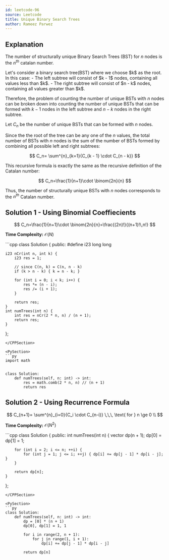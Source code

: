 ```yaml
---
id: leetcode-96
source: Leetcode
title: Unique Binary Search Trees
author: Rameez Parwez
---
```


## Explanation

The number of structurally unique Binary Search Trees (BST) for $n$ nodes is the $n^{th}$ catalan number.

<Spoiler title = "Proof">
Let's consider a binary search tree(BST) where we choose $k$ as the root. In this case: 
- The left subtree will consist of $k - 1$ nodes, containing all values less than $k$.
- The right subtree will consist of $n - k$ nodes, containing all values greater than $k$.

Therefore, the problem of counting the number of unique BSTs with $n$ nodes can be broken down into counting the number of unique BSTs that can be formed with $k - 1$ nodes in the left subtree and $n - k$ nodes in the right subtree.

Let $C_n$ be the number of unique BSTs that can be formed with $n$ nodes.

Since the the root of the tree can be any one of the $n$ values, the total number of BSTs with $n$ nodes is the sum of the number of BSTs formed by combining all possible left and right subtrees:

$$
C_n= \sum^{n}_{k=1}{C_{k - 1} \cdot C_{n - k}}
$$

This recursive formula is exactly the same as the recursive definition of the Catalan number:

$$
C_n=\frac{1}{n+1}\cdot \binom{2n}{n}
$$

Thus, the number of structurally unique BSTs with $n$ nodes corresponds to the $n^{th}$ Catalan number.

</Spoiler>

## Solution 1 - Using Binomial Coeffiecients

$$
C_n=\frac{1}{n+1}\cdot \binom{2n}{n}=\frac{(2n)!}{(n+1)!\,n!}
$$

**Time Complexity:** $\mathcal{O}(N)$

<LanguageSection>

<CPPSection>
```cpp
class Solution {
  public:
#define i23 long long

	i23 nCr(int n, int k) {
		i23 res = 1;

		// since C(n, k) = C(n, n - k)
		if (k > n - k) { k = n - k; }

		for (int i = 0; i < k; i++) {
			res *= (n - i);
			res /= (i + 1);
		}

		return res;
	}
	int numTrees(int n) {
		int res = nCr(2 * n, n) / (n + 1);
		return res;
	}
};
```
</CPPSection>

<PySection>
```py
import math


class Solution:
	def numTrees(self, n: int) -> int:
		res = math.comb(2 * n, n) // (n + 1)
		return res
```
</PySection>

</LanguageSection>


## Solution 2 - Using Recurrence Formula

$$
C_{n+1}= \sum^{n}_{i=0}{C_i \cdot C_{n-i}} \,\,\, \text{ for } n \ge 0 \\
$$

**Time Complexity:** $\mathcal{O} (N^2)$

<LanguageSection>

<CPPSection>
```cpp
class Solution {
  public:
	int numTrees(int n) {
		vector<int> dp(n + 1);
		dp[0] = dp[1] = 1;

		for (int i = 2; i <= n; ++i) {
			for (int j = 1; j <= i; ++j) { dp[i] += dp[j - 1] * dp[i - j]; }
		}

		return dp[n];
	}
};
```
</CPPSection>

<PySection>
```py
class Solution:
	def numTrees(self, n: int) -> int:
		dp = [0] * (n + 1)
		dp[0], dp[1] = 1, 1

		for i in range(2, n + 1):
			for j in range(1, i + 1):
				dp[i] += dp[j - 1] * dp[i - j]

		return dp[n]
```
</PySection>

</LanguageSection>
